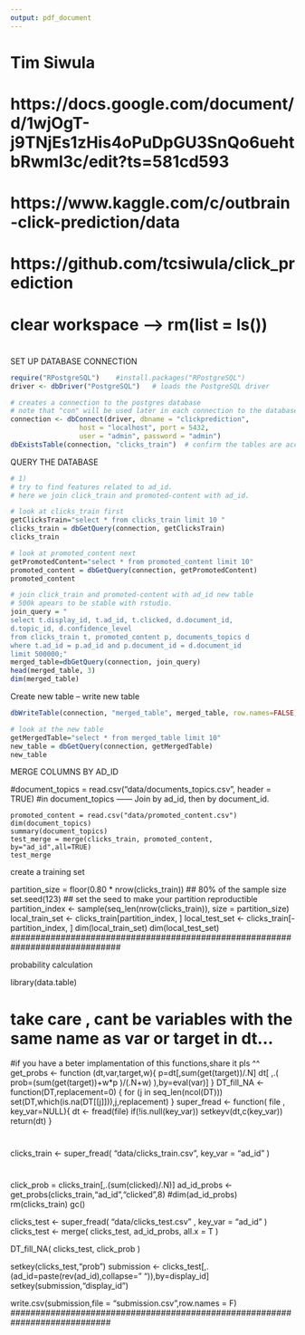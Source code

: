 ```yaml
---
output: pdf_document
---
```

#   Tim Siwula
#   https://docs.google.com/document/d/1wjOgT-j9TNjEs1zHis4oPuDpGU3SnQo6uehtbRwml3c/edit?ts=581cd593
#   https://www.kaggle.com/c/outbrain-click-prediction/data
#   https://github.com/tcsiwula/click_prediction
#
# clear workspace ----> rm(list = ls())
#
########################### SET UP DATABASE CONNECTION ################################
```R
require("RPostgreSQL")    #install.packages("RPostgreSQL")
driver <- dbDriver("PostgreSQL")   # loads the PostgreSQL driver

# creates a connection to the postgres database
# note that "con" will be used later in each connection to the database
connection <- dbConnect(driver, dbname = "clickprediction",
                 host = "localhost", port = 5432,
                 user = "admin", password = "admin")
dbExistsTable(connection, "clicks_train")  # confirm the tables are accessible
```
####################################################################################

########################### QUERY THE DATABASE ########################################
```R
# 1) 
# try to find features related to ad_id.
# here we join click_train and promoted-content with ad_id.

# look at clicks_train first
getClicksTrain="select * from clicks_train limit 10 "
clicks_train = dbGetQuery(connection, getClicksTrain)
clicks_train

# look at promoted_content next
getPromotedContent="select * from promoted_content limit 10"
promoted_content = dbGetQuery(connection, getPromotedContent)
promoted_content

# join click_train and promoted-content with ad_id new table
# 500k apears to be stable with rstudio.
join_query = "
select t.display_id, t.ad_id, t.clicked, d.document_id,
d.topic_id, d.confidence_level
from clicks_train t, promoted_content p, documents_topics d
where t.ad_id = p.ad_id and p.document_id = d.document_id 
limit 500000;"
merged_table=dbGetQuery(connection, join_query)
head(merged_table, 3)
dim(merged_table)
```
####################################################################################

########################### Create new table -- write new table ########################################
```R
dbWriteTable(connection, "merged_table", merged_table, row.names=FALSE)

# look at the new table
getMergedTable="select * from merged_table limit 10"
new_table = dbGetQuery(connection, getMergedTable)
new_table
```
####################################################################################

########################### MERGE COLUMNS BY AD_ID ####################################
#document_topics = read.csv("data/documents_topics.csv", header = TRUE)
#in document_topics ------ Join by ad_id, then by document_id.
```
promoted_content = read.csv("data/promoted_content.csv")
dim(document_topics)
summary(document_topics)
test_merge = merge(clicks_train, promoted_content, by="ad_id",all=TRUE)
test_merge
```
##############################################################################

########################### create a training set ###########################################
partition_size = floor(0.80 * nrow(clicks_train)) ## 80% of the sample size
set.seed(123) ## set the seed to make your partition reproductible
partition_index <- sample(seq_len(nrow(clicks_train)), size = partition_size)
local_train_set <- clicks_train[partition_index, ]
local_test_set <- clicks_train[-partition_index, ]
dim(local_train_set)
dim(local_test_set)
##############################################################################



########################### probability calculation ###########################################
library(data.table)

# take care , cant be variables with the same name as var or target in dt... 
#if you have a beter implamentation of this functions,share it pls ^^
get_probs <- function (dt,var,target,w){
  p=dt[,sum(get(target))/.N]
  dt[ ,.( prob=(sum(get(target))+w*p )/(.N+w) ),by=eval(var)]
}
DT_fill_NA <- function(DT,replacement=0) {
  for (j in seq_len(ncol(DT)))
    set(DT,which(is.na(DT[[j]])),j,replacement)
}
super_fread <- function( file , key_var=NULL){
  dt <- fread(file)
  if(!is.null(key_var)) setkeyv(dt,c(key_var))
  return(dt)
}

#
clicks_train  <- super_fread( "data/clicks_train.csv", key_var = "ad_id" )

#
click_prob = clicks_train[,.(sum(clicked)/.N)]
ad_id_probs   <- get_probs(clicks_train,"ad_id","clicked",8)
#dim(ad_id_probs)
rm(clicks_train)
gc()

clicks_test   <- super_fread( "data/clicks_test.csv" , key_var = "ad_id" )
clicks_test <- merge( clicks_test, ad_id_probs, all.x = T )

DT_fill_NA( clicks_test, click_prob )

setkey(clicks_test,"prob")
submission <- clicks_test[,.(ad_id=paste(rev(ad_id),collapse=" ")),by=display_id]
setkey(submission,"display_id")

write.csv(submission,file = "submission.csv",row.names = F)
############################################################################
